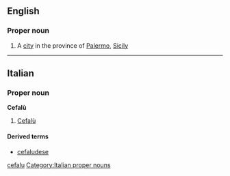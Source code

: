 ==English==

===Proper noun===
{{wikipedia}}
{{en-proper noun}}

# A [[city]] in the province of [[Palermo]], [[Sicily]]

[[Category:English words spelled with diacritics|cefalu]]

----

==Italian==

===Proper noun===
{{wikipedia|lang=it}}
'''Cefalù'''

# [[#English|Cefalù]]

====Derived terms====
*[[cefaludese]]

[[Category:Italian proper nouns]]